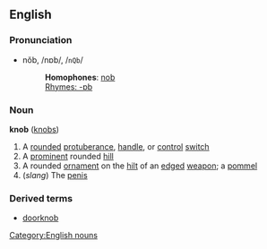 ==English==
===Pronunciation===
*nŏb, /nɒb/, /<tt>nQb</tt>/
*:'''Homophones''': [[nob]]
*:[[Rhymes:English:-ɒb|Rhymes: -ɒb]]

===Noun===
'''knob''' ([[knobs]])

#A [[round]]ed [[protuberance]], [[handle]], or [[control]] [[switch]]
#A [[prominent]] rounded [[hill]]
#A rounded [[ornament]] on the [[hilt]] of an [[edge]]d [[weapon]]; a [[pommel]]
#(''slang'') The [[penis]]

===Derived terms===
*[[doorknob]]
[[Category:English nouns]]